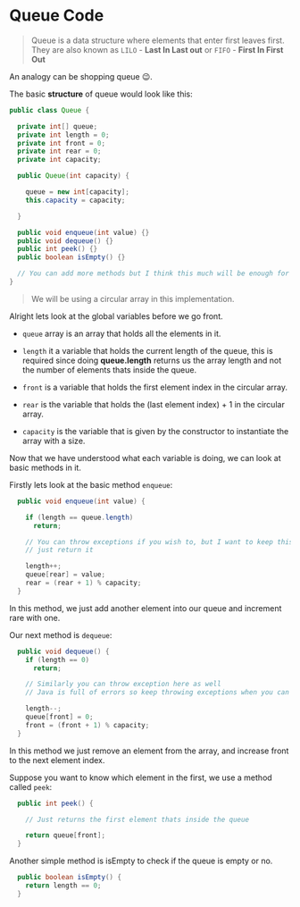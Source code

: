 # Queue Code

> Queue is a data structure where elements that enter first leaves first. They are also known as 
`LILO` - **Last In Last out** or `FIFO` - **First In First Out**

An analogy can be shopping queue 😉.

The basic **structure** of queue would look like this:

```java:Queue.java
public class Queue {

  private int[] queue;
  private int length = 0;
  private int front = 0;
  private int rear = 0;
  private int capacity;

  public Queue(int capacity) {

    queue = new int[capacity];
    this.capacity = capacity;

  }

  public void enqueue(int value) {}
  public void dequeue() {}
  public int peek() {}
  public boolean isEmpty() {}

  // You can add more methods but I think this much will be enough for now.
}
```

> We will be using a circular array in this implementation.

Alright lets look at the global variables before we go front.

- `queue` array is an array that holds all the elements in it.

- `length` it a variable that holds the current length of the queue, this is required since doing **queue.length** returns us the array length and not the number of elements thats inside the queue.
  
- `front` is a variable that holds the first element index in the circular array.

- `rear` is the variable that holds the (last element index) + 1 in the circular array.

- `capacity` is the variable that is given by the constructor to instantiate the array with a size.

Now that we have understood what each variable is doing, we can look at basic methods in it.

Firstly lets look at the basic method `enqueue`:

```java:enqueue.java
  public void enqueue(int value) {

    if (length == queue.length)
      return;

    // You can throw exceptions if you wish to, but I want to keep this friendly and
    // just return it

    length++;
    queue[rear] = value;
    rear = (rear + 1) % capacity;
  }
```

In this method, we just add another element into our queue and increment rare with one.

Our next method is `dequeue`: 

```java:dequeue.java
  public void dequeue() {
    if (length == 0)
      return;

    // Similarly you can throw exception here as well
    // Java is full of errors so keep throwing exceptions when you can 😉

    length--;
    queue[front] = 0;
    front = (front + 1) % capacity;
  }
```

In this method we just remove an element from the array, and increase front to the next element index.

Suppose you want to know which element in the first, we use a method called `peek`: 

```java:peek.java
  public int peek() {

    // Just returns the first element thats inside the queue

    return queue[front];
  }
```

Another simple method is isEmpty to check if the queue is empty or no. 

```java:isEmpty.java
  public boolean isEmpty() {
    return length == 0;
  }
```